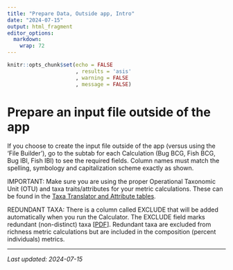 ```yaml
---
title: "Prepare Data, Outside app, Intro"
date: "2024-07-15"
output: html_fragment
editor_options: 
  markdown: 
    wrap: 72
---
```


```r
knitr::opts_chunk$set(echo = FALSE
                      , results = 'asis'
                      , warning = FALSE
                      , message = FALSE)
```

# Prepare an input file outside of the app

If you choose to create the input file outside of the app (versus using
the ‘File Builder’), go to the subtab for each Calculation (Bug BCG,
Fish BCG, Bug IBI, Fish IBI) to see the required fields. Column names
must match the spelling, symbology and capitalization scheme exactly as
shown.

IMPORTANT: Make sure you are using the proper Operational Taxonomic Unit
(OTU) and taxa traits/attributes for your metric calculations. These can
be found in the
<a href="https://github.com/leppott/BioMonTools_SupportFiles/tree/main/data/taxa_official/MN" target="blank">Taxa
Translator and Attribute tables</a>.

REDUNDANT TAXA: There is a column called EXCLUDE that will be added
automatically when you run the Calculator. The EXCLUDE field marks
redundant (non-distinct) taxa
[<a href="https://github.com/leppott/MNcalc/raw/main/inst/apps/MNcalc/www/links/RedundantTaxa_20240711.pdf" target="blank">PDF</a>].
Redundant taxa are excluded from richness metric calculations but are
included in the composition (percent individuals) metrics.

------------------------------------------------------------------------

*Last updated: 2024-07-15*
